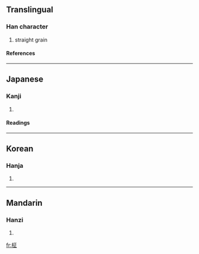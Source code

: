 {{see|柩}}

==Translingual==
===Han character===
{{Han char|rn=75|rad=木|as=05|sn=9|four=|canj=木一卜一 (DMYM)}}
# straight grain
====References====
{{Han ref|kx=0521.121|dkj=14675|hdz=21176.110|uh=67FE|ud=26622}}

----
==Japanese==
===Kanji===
{{ja-kanji|grade=|rs=木05}}
# {{defn|Japanese}} 
====Readings====
{{ja-readings|on=[[きゅう]] (kyū)|kun=[[まさ]] (masa)}}

----
==Korean==
===Hanja===
{{ko-hanja|hangeul=[[구]], [[정]]|eumhun=|rv=gu, jeong|mr=ku, chŏng|y=kwu, ceng}}
# {{defn|Korean}}

----
==Mandarin==
===Hanzi===
{{cmn-hanzi|pin=[[cè]] (ce4), [[jiù]] (jiu4), [[shà]] (sha4), [[shān]] (shan1)|wg=ts'e<sup>4</sup>, chiu<sup>4</sup>, sha<sup>4</sup>, shan<sup>1</sup>}}
# {{defn|Mandarin}}

[[fr:柾]]